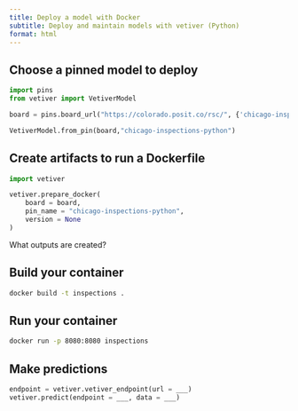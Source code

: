```yaml
---
title: Deploy a model with Docker
subtitle: Deploy and maintain models with vetiver (Python)
format: html
---
```


## Choose a pinned model to deploy

```python
import pins
from vetiver import VetiverModel

board = pins.board_url("https://colorado.posit.co/rsc/", {'chicago-inspections-python':'/chicago-inspections-model-py/'}, allow_pickle_read = True)

VetiverModel.from_pin(board,"chicago-inspections-python")
```

## Create artifacts to run a Dockerfile

```python
import vetiver

vetiver.prepare_docker(
    board = board, 
    pin_name = "chicago-inspections-python",
    version = None
)
```

What outputs are created?

## Build your container

```bash
docker build -t inspections .
```

## Run your container

```bash
docker run -p 8080:8080 inspections
```

## Make predictions

```python
endpoint = vetiver.vetiver_endpoint(url = ___)
vetiver.predict(endpoint = ___, data = ___)
```
